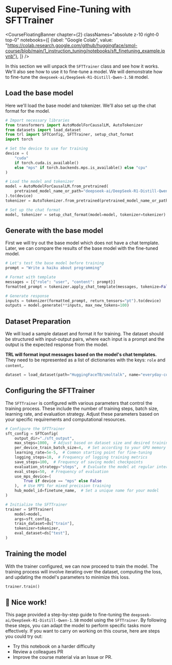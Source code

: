 # Supervised Fine-Tuning with SFTTrainer

<CourseFloatingBanner chapter={2}
  classNames="absolute z-10 right-0 top-0"
  notebooks={[
    {label: "Google Colab", value: "https://colab.research.google.com/github/huggingface/smol-course/blob/main/1_instruction_tuning/notebooks/sft_finetuning_example.ipynb"},
]} />

In this section we will unpack the `SFTTrainer` class and see how it works. We'll also see how to use it to fine-tune a model. We will demonstrate how to fine-tune the `deepseek-ai/DeepSeek-R1-Distill-Qwen-1.5B` model.

## Load the base model

Here we'll load the base model and tokenizer. We'll also set up the chat format for the model.

```python
# Import necessary libraries
from transformers import AutoModelForCausalLM, AutoTokenizer
from datasets import load_dataset
from trl import SFTConfig, SFTTrainer, setup_chat_format
import torch

# Set the device to use for training
device = (
    "cuda"
    if torch.cuda.is_available()
    else "mps" if torch.backends.mps.is_available() else "cpu"
)

# Load the model and tokenizer
model = AutoModelForCausalLM.from_pretrained(
    pretrained_model_name_or_path="deepseek-ai/DeepSeek-R1-Distill-Qwen-1.5B"
).to(device)
tokenizer = AutoTokenizer.from_pretrained(pretrained_model_name_or_path=model_name)

# Set up the chat format
model, tokenizer = setup_chat_format(model=model, tokenizer=tokenizer)
```

## Generate with the base model

First we will try out the base model which does not have a chat template. Later, we can compare the results of the base model with the fine-tuned model.

```python
# Let's test the base model before training
prompt = "Write a haiku about programming"

# Format with template
messages = [{"role": "user", "content": prompt}]
formatted_prompt = tokenizer.apply_chat_template(messages, tokenize=False)

# Generate response
inputs = tokenizer(formatted_prompt, return_tensors="pt").to(device)
outputs = model.generate(**inputs, max_new_tokens=100)
```

## Dataset Preparation

We will load a sample dataset and format it for training. The dataset should be structured with input-output pairs, where each input is a prompt and the output is the expected response from the model.

**TRL will format input messages based on the model's chat templates.** They need to be represented as a list of dictionaries with the keys: `role` and `content`,.

```python
dataset = load_dataset(path="HuggingFaceTB/smoltalk", name="everyday-conversations")
```

## Configuring the SFTTrainer

The `SFTTrainer` is configured with various parameters that control the training process. These include the number of training steps, batch size, learning rate, and evaluation strategy. Adjust these parameters based on your specific requirements and computational resources.

```python
# Configure the SFTTrainer
sft_config = SFTConfig(
    output_dir="./sft_output",
    max_steps=1000,  # Adjust based on dataset size and desired training duration
    per_device_train_batch_size=4,  # Set according to your GPU memory capacity
    learning_rate=5e-5,  # Common starting point for fine-tuning
    logging_steps=10,  # Frequency of logging training metrics
    save_steps=100,  # Frequency of saving model checkpoints
    evaluation_strategy="steps",  # Evaluate the model at regular intervals
    eval_steps=50,  # Frequency of evaluation
    use_mps_device=(
        True if device == "mps" else False
    ),  # Use MPS for mixed precision training
    hub_model_id=finetune_name,  # Set a unique name for your model
)

# Initialize the SFTTrainer
trainer = SFTTrainer(
    model=model,
    args=sft_config,
    train_dataset=ds["train"],
    tokenizer=tokenizer,
    eval_dataset=ds["test"],
)
```

## Training the model

With the trainer configured, we can now proceed to train the model. The training process will involve iterating over the dataset, computing the loss, and updating the model's parameters to minimize this loss.

```python
trainer.train()
```

## 💐 Nice work!

This page provided a step-by-step guide to fine-tuning the `deepseek-ai/DeepSeek-R1-Distill-Qwen-1.5B` model using the `SFTTrainer`. By following these steps, you can adapt the model to perform specific tasks more effectively. If you want to carry on working on this course, here are steps you could try out:

- Try this notebook on a harder difficulty
- Review a colleagues PR
- Improve the course material via an Issue or PR.
